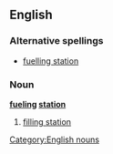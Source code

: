 ==English==

===Alternative spellings===
* [[fuelling station]]

===Noun===
{{wikipedia}}
'''[[fueling]] [[station]]'''

# [[filling station]]

[[Category:English nouns]]